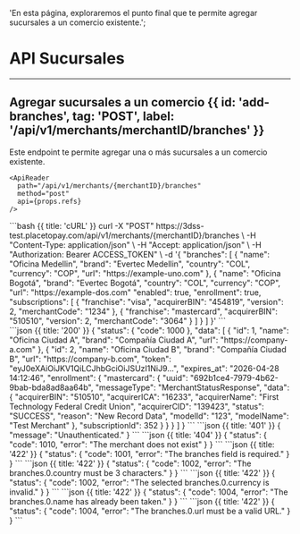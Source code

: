  'En esta página, exploraremos el punto final que te permite agregar sucursales a un comercio existente.';


# API Sucursales
---

## Agregar sucursales a un comercio {{ id: 'add-branches', tag: 'POST', label: '/api/v1/merchants/merchantID/branches' }}


<Row>
  <Col>
    Este endpoint te permite agregar una o más sucursales a un comercio existente.

    <ApiReader
      path="/api/v1/merchants/{merchantID}/branches"
      method="post"
      api={props.refs}
    />
  </Col>
  <Col sticky>
    <CodeGroup title="Solicitud" tag="POST" label="/api/v1/merchants/{merchantID}/branches">
    ```bash {{ title: 'cURL' }}
    curl -X "POST" https://3dss-test.placetopay.com/api/v1/merchants/{merchantID}/branches \
      -H "Content-Type: application/json" \
      -H "Accept: application/json" \
      -H "Authorization: Bearer ACCESS_TOKEN" \
      -d '{
          "branches": [
            {
              "name": "Oficina Medellin",
              "brand": "Evertec Medellin",
              "country": "COL",
              "currency": "COP",
              "url": "https://example-uno.com"
            },
            {
              "name": "Oficina Bogotá",
              "brand": "Evertec Bogotá",
              "country": "COL",
              "currency": "COP",
              "url": "https://example-dos.com"
              "enabled": true,
              "enrollment":  true,
              "subscriptions": [
                  {
                      "franchise": "visa",
                      "acquirerBIN": "454819",
                      "version": 2,
                      "merchantCode": "1234"
                  },
                  {
                      "franchise": "mastercard",
                      "acquirerBIN": "510510",
                      "version": 2,
                      "merchantCode": "3064"
                  }
              ]
            }
          ]
      }'
    ```
    </CodeGroup>
  </Col>
</Row>

<Row>
  <Col>
    <ApiReader
      path="/api/v1/merchants/{merchantID}/branches"
      method="post"
      type="response"
      api={props.refs}
    />
  </Col>

  <Col sticky>
    <br />
    <CodeGroup title="Respuesta">
    ```json {{ title: '200' }}
    {
      "status": {
        "code": 1000
      },
      "data": [
        {
          "id": 1,
          "name": "Oficina Ciudad A",
          "brand": "Compañía Ciudad A",
          "url": "https://company-a.com"
        },
        {
          "id": 2,
          "name": "Oficina Ciudad B",
          "brand": "Compañía Ciudad B",
          "url": "https://company-b.com",
          "token": "eyJ0eXAiOiJKV1QiLCJhbGciOiJSUzI1NiJ9...",
          "expires_at": "2026-04-28 14:12:46",
          "enrollment": {
              "mastercard": {
                  "uuid": "692b1ce4-7979-4b62-9bab-bda8ad8aa64b",
                  "messageType": "MerchantStatusResponse",
                  "data": {
                      "acquirerBIN": "510510",
                      "acquirerICA": "16233",
                      "acquirerName": "First Technology Federal Credit Union",
                      "acquirerCID": "139423",
                      "status": "SUCCESS",
                      "reason": "New Record Data",
                      "modelId": "123",
                      "modelName": "Test Merchant"
                  },
                  "subscriptionId": 352
              }
          }
        }
      ]
    }
    ```
    ```json {{ title: '401' }}
    {
      "message": "Unauthenticated."
    }
    ```
    ```json {{ title: '404' }}
    {
      "status": {
        "code": 1010,
        "error": "The merchant does not exist"
      }
    }
    ```
    ```json {{ title: '422' }}
    {
      "status": {
        "code": 1001,
        "error": "The branches field is required."
      }
    }
    ```
    ```json {{ title: '422' }}
    {
      "status": {
        "code": 1002,
        "error": "The branches.0.country must be 3 characters."
      }
    }
    ```
    ```json {{ title: '422' }}
    {
      "status": {
        "code": 1002,
        "error": "The selected branches.0.currency is invalid."
      }
    }
    ```
    ```json {{ title: '422' }}
    {
      "status": {
        "code": 1004,
        "error": "The branches.0.name has already been taken."
      }
    }
    ```
    ```json {{ title: '422' }}
    {
      "status": {
        "code": 1004,
        "error": "The branches.0.url must be a valid URL."
      }
    }
    ```
    </CodeGroup>
  </Col>
</Row>

